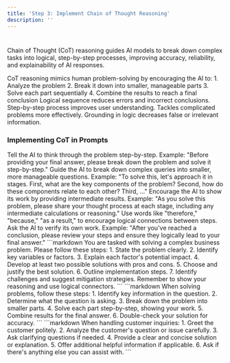 ```yaml
---
title: 'Step 3: Implement Chain of Thought Reasoning'
description: ''
---
```


#
Chain of Thought (CoT) reasoning guides AI models to break down complex tasks into logical, step-by-step processes, improving accuracy, reliability, and explainability of AI responses.

<Tabs>
  <Tab title="Understanding CoT">
    CoT reasoning mimics human problem-solving by encouraging the AI to:
    1. Analyze the problem
    2. Break it down into smaller, manageable parts
    3. Solve each part sequentially
    4. Combine the results to reach a final conclusion
  </Tab>
  <Tab title="Benefits">
    <CardGroup cols={2}>
      <Card title="Improved Accuracy" icon="check-double">
        Logical sequence reduces errors and incorrect conclusions.
      </Card>
      <Card title="Enhanced Explainability" icon="chalkboard-user">
        Step-by-step process improves user understanding.
      </Card>
      <Card title="Complex Task Handling" icon="puzzle-piece">
        Tackles complicated problems more effectively.
      </Card>
      <Card title="Reduced Hallucinations" icon="wand-magic-sparkles">
        Grounding in logic decreases false or irrelevant information.
      </Card>
    </CardGroup>
  </Tab>
</Tabs>

### Implementing CoT in Prompts

<Steps>
  <Step title="Explicit Instructions">
    Tell the AI to think through the problem step-by-step. 
    Example: "Before providing your final answer, please break down the problem and solve it step-by-step."
  </Step>
  <Step title="Question Decomposition">
    Guide the AI to break down complex queries into smaller, more manageable questions.
    Example: "To solve this, let's approach it in stages. First, what are the key components of the problem? Second, how do these components relate to each other? Third, ..."
  </Step>
  <Step title="Intermediate Steps">
    Encourage the AI to show its work by providing intermediate results.
    Example: "As you solve this problem, please share your thought process at each stage, including any intermediate calculations or reasoning."
  </Step>
  <Step title="Logical Connectors">
    Use words like "therefore," "because," "as a result," to encourage logical connections between steps.
  </Step>
  <Step title="Verification Prompts">
    Ask the AI to verify its own work.
    Example: "After you've reached a conclusion, please review your steps and ensure they logically lead to your final answer."
  </Step>
</Steps>

<Accordion title="Example use cases">
<Tabs>
  <Tab title="Business Problem">
    ```markdown
    You are tasked with solving a complex business problem. Please follow these steps:
    1. State the problem clearly.
    2. Identify key variables or factors.
    3. Explain each factor's potential impact.
    4. Develop at least two possible solutions with pros and cons.
    5. Choose and justify the best solution.
    6. Outline implementation steps.
    7. Identify challenges and suggest mitigation strategies.
    Remember to show your reasoning and use logical connectors.
    ```
  </Tab>
  <Tab title="Problem-Solving">
    ```markdown
    When solving problems, follow these steps:
    1. Identify key information in the question.
    2. Determine what the question is asking.
    3. Break down the problem into smaller parts.
    4. Solve each part step-by-step, showing your work.
    5. Combine results for the final answer.
    6. Double-check your solution for accuracy.
    ```
  </Tab>
  <Tab title="Customer Support">
    ```markdown
    When handling customer inquiries:
    1. Greet the customer politely.
    2. Analyze the customer's question or issue carefully.
    3. Ask clarifying questions if needed.
    4. Provide a clear and concise solution or explanation.
    5. Offer additional helpful information if applicable.
    6. Ask if there's anything else you can assist with.
    ```
  </Tab>
</Tabs>
</Accordion>